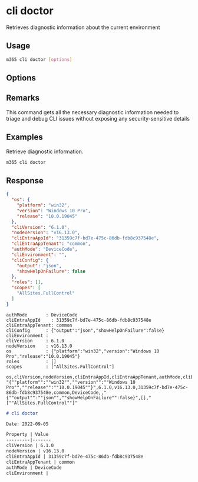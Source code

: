 
# cli doctor

Retrieves diagnostic information about the current environment

## Usage

```sh
m365 cli doctor [options]
```

## Options

<Global />

## Remarks

This command gets all the necessary diagnostic information needed to triage and debug CLI issues without exposing any security-sensitive details

## Examples

Retrieve diagnostic information.

```sh
m365 cli doctor
```

## Response

<Tabs>
  <TabItem value="JSON">

  ```json
  {
    "os": {
      "platform": "win32",
      "version": "Windows 10 Pro",
      "release": "10.0.19045"
    },
    "cliVersion": "6.1.0",
    "nodeVersion": "v16.13.0",
    "cliEntraAppId": "31359c7f-bd7e-475c-86db-fdb8c937548e",
    "cliEntraAppTenant": "common",
    "authMode": "DeviceCode",
    "cliEnvironment": "",
    "cliConfig": {
      "output": "json",
      "showHelpOnFailure": false
    },
    "roles": [],
    "scopes": [
      "AllSites.FullControl"
    ]
  }
  ```

  </TabItem>
  <TabItem value="Text">

  ```text
  authMode       : DeviceCode
  cliEntraAppId    : 31359c7f-bd7e-475c-86db-fdb8c937548e
  cliEntraAppTenant: common
  cliConfig      : {"output":"json","showHelpOnFailure":false}
  cliEnvironment :
  cliVersion     : 6.1.0
  nodeVersion    : v16.13.0
  os             : {"platform":"win32","version":"Windows 10 Pro","release":"10.0.19045"}
  roles          : []
  scopes         : ["AllSites.FullControl"]
  ```

  </TabItem>
  <TabItem value="CSV">

  ```csv
  os,cliVersion,nodeVersion,cliEntraAppId,cliEntraAppTenant,authMode,cliEnvironment,cliConfig,roles,scopes
  "{""platform"":""win32"",""version"":""Windows 10 Pro"",""release"":""10.0.19045""}",6.1.0,v16.13.0,31359c7f-bd7e-475c-86db-fdb8c937548e,common,DeviceCode,,"{""output"":""json"",""showHelpOnFailure"":false}",[],"[""AllSites.FullControl""]"
  ```

  </TabItem>
  <TabItem value="Markdown">

  ```md
  # cli doctor

  Date: 2022-09-05

  Property | Value
  ---------|-------
  cliVersion | 6.1.0
  nodeVersion | v16.13.0
  cliEntraAppId | 31359c7f-bd7e-475c-86db-fdb8c937548e
  cliEntraAppTenant | common
  authMode | DeviceCode
  cliEnvironment |
  ```

  </TabItem>
</Tabs>
